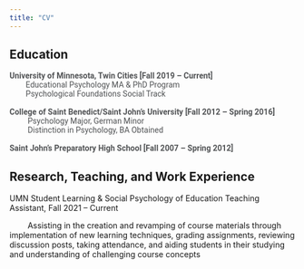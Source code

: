 ```yaml
---
title: "CV"
---
```


## Education
<pre style="font-family:roboto; color:#525456">
<b>University of Minnesota, Twin Cities [Fall 2019 – Current] </b>
&emsp;&emsp;Educational Psychology MA & PhD Program
&emsp;&emsp;Psychological Foundations Social Track
   
<b>College of Saint Benedict/Saint John’s University [Fall 2012 – Spring 2016] </b>
&emsp;&emsp; Psychology Major, German Minor
&emsp;&emsp; Distinction in Psychology, BA Obtained

<b>Saint John’s Preparatory High School [Fall 2007 – Spring 2012] </b> </pre>


## Research, Teaching, and Work Experience

UMN Student Learning & Social Psychology of Education Teaching Assistant, Fall 2021 – Current

<p>&emsp;&emsp; Assisting in the creation and revamping of course materials through implementation of new learning techniques, grading assignments, reviewing discussion posts, taking attendance, and aiding students in their studying and understanding of challenging course concepts </p>